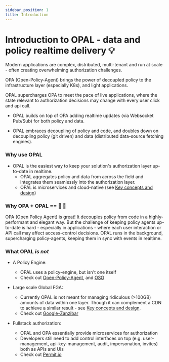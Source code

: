 ```yaml
---
sidebar_position: 1
title: Introduction
---
```


# <a name="intro"></a>Introduction to OPAL - data and policy realtime delivery 💡

Modern applications are complex, distributed, multi-tenant and run at scale - often creating overwhelming authorization challenges.

OPA (Open-Policy-Agent) brings the power of decoupled policy to the infrastructure layer (especially K8s), and light applications.

OPAL supercharges OPA to meet the pace of live applications, where the state relevant to authorization decisions may change with every user click and api call.

- OPAL builds on top of OPA adding realtime updates (via Websocket Pub/Sub) for both policy and data.

- OPAL embraces decoupling of policy and code, and doubles down on decoupling policy (git driven) and data (distributed data-source fetching engines).

### <a name="why-use-opal"></a> Why use OPAL

- OPAL is the easiest way to keep your solution's authorization layer up-to-date in realtime.
  - OPAL aggregates policy and data from across the field and integrates them seamlessly into the authorization layer.
  - OPAL is microservices and cloud-native (see [Key concepts and design](design))

### Why OPA + OPAL == 💪 💜

OPA (Open Policy Agent) is great! It decouples policy from code in a highly-performant and elegant way. But the challenge of keeping policy agents up-to-date is hard - especially in applications - where each user interaction or API call may affect access-control decisions.
OPAL runs in the background, supercharging policy-agents, keeping them in sync with events in realtime.

### What OPAL _is not_

- A Policy Engine:

  - OPAL uses a policy-engine, but isn't one itself
  - Check out <a href="https://www.openpolicyagent.org/" target="_blank">Open-Policy-Agent</a>, and <a href="https://www.osohq.com/" target="_blank">OSO</a>

- Large scale Global FGA:

  - Currently OPAL is not meant for managing ridiculous (>100GB) amounts of data within one layer. Though it can complement a CDN to achieve a similar result - see [Key concepts and design](design#"large-scale-fga).
  - Check out <a href="https://research.google/pubs/pub48190/" target="_blank">Google-Zanzibar</a>

- Fullstack authorization:
  - OPAL and OPA essentially provide microservices for authorization
  - Developers still need to add control interfaces on top (e.g. user-management, api-key-management, audit, impersonation, invites) both as APIs and UIs
  - Check out <a href="https://permit.io" target="_blank">Permit.io</a>

